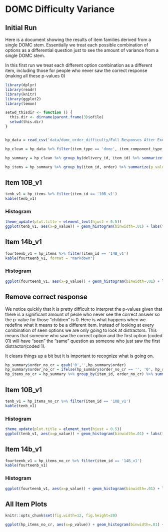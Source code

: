 # DOMC Difficulty Variance

## Initial Run
Here is a document showing the results of item families derived from a single DOMC stem. Essentially we treat each possible combination of options as a differential question just to see the amount of variance from a single DOMC stem.

In this first run we treat each different option combination as a different item, including those for people who never saw the correct response (making all these p-values 0)

```r
library(dplyr)
library(readr)
library(knitr)
library(ggplot2)
library(lemon)

setwd_thisdir <- function () {
  this.dir <- dirname(parent.frame(3)$ofile)
  setwd(this.dir)
}


hp_data = read_csv('data/domc_order_difficulty/Full Responses After Exclusions.csv')

hp_clean = hp_data %>% filter(item_type == 'domc', item_component_type == 'domc_option') %>% group_by(delivery_id, item_id) %>% mutate(option_order = paste0(option_presented, collapse = ""))

hp_summary = hp_clean %>% group_by(delivery_id, item_id) %>% summarize(item_total_seconds = max(item_total_seconds), item_order = max(option_order), score = max(score)) %>% group_by(delivery_id, item_id) %>% mutate(order = paste(sort(unlist(strsplit(as.character(item_order), ""))), collapse = "")) 

hp_items = hp_summary %>% group_by(item_id, order) %>% summarize(p_value = mean(score), count = n())

```

## Item 10B_v1

```r
tenb_v1 = hp_items %>% filter(item_id == '10B_v1')
kable(tenb_v1)
```
### Histogram
```r
theme_update(plot.title = element_text(hjust = 0.5))
ggplot(tenb_v1, aes(x=p_value)) + geom_histogram(binwidth=.01) + labs(title = "Item10B_v1") 
```

## Item 14b_v1

```r
fourteenb_v1 = hp_items %>% filter(item_id == '14B_v1')
kable(fourteenb_v1, format = "markdown")
```
### Histogram

```r
ggplot(fourteenb_v1, aes(x=p_value)) + geom_histogram(binwidth=.01) + labs(title = "Item14B_v1")+ xlim(-.01,1) + ylim(0,20)
```

## Remove correct response

We notice quickly that it is pretty difficult to interpret the p-values given that there is a significant amount of peole who never see the correct answer so the p-value for those "children" is 0. Here is what happens when we redefine what it means to be a different item. Instead of looking at every combination of seen options we are only going to look at distractors. This means that someone who saw the correct option and the first option (coded 01) will have "seen" the "same" question as someone who just saw the first distractor(coded 1).

It cleans things up a bit but it is important to recognize what is going on.



```r

hp_summary$order_no_cr = gsub('0','',hp_summary$order)
hp_summary$order_no_cr = ifelse(hp_summary$order_no_cr == '', '0', hp_summary$order_no_cr)
hp_items_no_cr = hp_summary %>% group_by(item_id, order_no_cr) %>% summarize(p_value = mean(score), count = n())

```

## Item 10B_v1

```r
tenb_v1 = hp_items_no_cr %>% filter(item_id == '10B_v1')
kable(tenb_v1)
```

### Histogram

```r
theme_update(plot.title = element_text(hjust = 0.5))
ggplot(tenb_v1, aes(x=p_value)) + geom_histogram(binwidth=.01) + labs(title = "Item10B_v1") + xlim(-.01,1)
```

## Item 14b_v1

```r
fourteenb_v1 = hp_items_no_cr %>% filter(item_id == '14B_v1')
kable(fourteenb_v1)
```

### Histogram

```r
ggplot(fourteenb_v1, aes(x=p_value)) + geom_histogram(binwidth=.01) + labs(title = "Item14b_v1") + xlim(-.01,1)
```

## All Item Plots

```r
knitr::opts_chunk$set(fig.width=12, fig.height=20) 

ggplot(hp_items_no_cr, aes(x=p_value)) + geom_histogram(binwidth=.01) + labs(title = "All Items") + xlim(-.01,1) + facet_wrap(~item_id, ncol=3)


```



